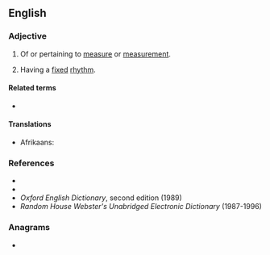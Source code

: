 ==English==

===Adjective===
{{en-adj|-}}

# Of or pertaining to [[measure]] or [[measurement]].
# {{lb|en|music}} Having a [[fixed]] [[rhythm]].

====Related terms====
* {{l|en|mensuration}}

====Translations====
{{trans-top|Having a fixed rythym}}
* Afrikaans: {{t+|af|mensuraal}}
{{trans-mid}}
{{trans-bottom}}

===References===
* {{R:Webster 1828}}
* {{R:Dictionary.com}}
* ''Oxford English Dictionary'', second edition (1989)
* ''Random House Webster's Unabridged Electronic Dictionary'' (1987-1996)

===Anagrams===
* {{anagrams|en|a=aelmnrsu|numerals}}